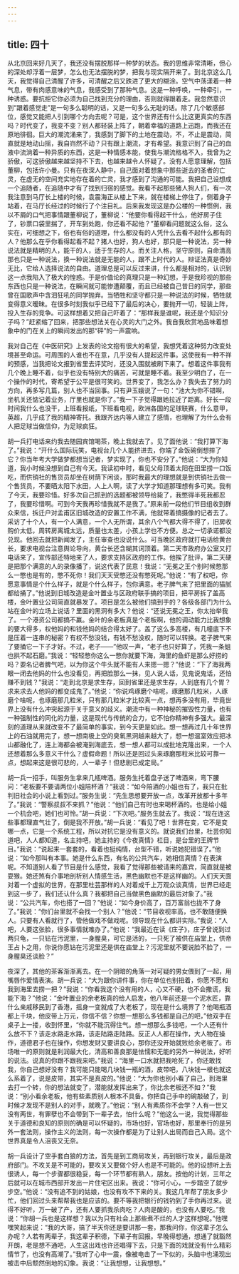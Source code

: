 ```yaml
---
---
---
```

title: 四十
---



从北京回来好几天了，我还没有摆脱那样一种梦的状态。我的思维非常清晰，但心的深处却浮着一层梦，怎么也无法摆脱的梦，把我与现实隔开来了。到北京这么几天，我觉得自己清醒了许多，可清醒之后又跌进了更大的糊涂。空气中荡漾着一种气息，带有肉感意味的气息，我感受到了那种气息。这是一种呼唤，一种牵引，一种诱惑。要抗拒它你必须为自己找到充分的理由，否则就得跟着走。我忽然意识到“跟着感觉走”是一句多么聪明的话，又是一句多么无耻的话。除了几个敏感部位，感觉又能把人引到哪个方向去呢？可是，这个世界还有什么比这更真实的东西吗？时代变了，我变不变？别人都轻装上阵了，朝着幸福的道路上迅跑，而我还在原地徘徊。巨大的潮流涌来了，我感到了脚下的土地在震动，不，不止是震动，简直就是地动山摇，我自岿然不动？只有跟上潮流，才有希望。我意识到了自己的血液中流淌着一种异质的东西，这是一种情感本能，使我与潮流格格不入，我曾为之骄傲，可这骄傲越来越坚持不下去，也越来越令人怀疑了。没有人愿意理解，包括董柳，包括许小曼。只有在夜深人静中，自己面对着想象中那些逝去的圣者的亡灵，在虚无的空间充实地存在着的亡灵，我才感到了沟通的可能。我把自己设想成一个追随者，在追随中才有了找到归宿的感觉。我看不起那些猪人狗人们，有一次我注意到马厅长上楼的时候，袁震海正从楼上下来，就在楼梯上停住了，侧着身子站着，在马厅长经过的时候行了个注目礼。后来我发现这是办公楼的一种惯例，我以不屑的口气把事情跟董柳说了，董柳说：“他要你看得起干什么，他好房子住了，钞票口袋里揣了，开车到处跑，你还看不起他？”董柳看问题就这么俗，这么实在，可细想之下，俗也有俗的道理，什么都没有的人凭什么去看不起什么都有的人？他那么在乎你看得起看不起？猪人也好，狗人也好，那只是一种说法，另一种说法就是精明的人，能干的人，适于生存的人。而关注人格，坚守原则，自命清高那也只是一种说法，换一种说法就是无能的人，跟不上时代的人。辩证法真是奇妙无比，它给人选择说法的自由。道理总是可以反过来讲，什么都是相对的，认识到这一点我陷入了极大的惶惑。于是价值论的真理只是一种幻想，于是我珍视的那些东西也只是一种说法，在瞬间就可能惨遭颠覆，而且已经被自己昔日的同学，那些曾在国歌声中含泪狂吼的同学抛弃。当牺牲和坚守都只是一种说法的时候，牺牲就变得意义暧昧。在很多时刻我似乎已经下了最后的决心，要抛开一切，轻装上阵，投入生存的竞争。可这样想着又把自己吓着了：“那样我是谁呢，我还是个知识分子吗？”赶紧缩了回来，把那些想法关在心灵的大门之外。我自我欣赏地品味着想象中的门在关上的瞬间发出的那“砰”的一声震响。

我对自己在《中医研究》上发表的论文抱有很大的希望，我想凭着这种努力改变处境甚至命运。可周围的人谁也不在意，几乎没有人提起这件事。这使我有一种不祥的预感，当我把论文报到省里去评奖时，还没入围就被刷下来了。想着这件事我有几个晚上睡不着，似乎也没有特别大的痛苦，可就是睡不着。我至少明白了，在一个操作的时代，寄希望于公平是很可笑的。世界变了，我怎么办？我失去了努力的方向，再多写几篇，别人也不当回事。只有尹玉娥说了一句：“池大为你不错啊，坐机关还惦记着业务，厅里也就是你了。”我一下子觉得跟她拉近了距离。好长一段时间我什么也没干，上班看报纸，下班看电视，欧洲各国的足球联赛，什么意甲，英超，几乎成了我的精神寄托。我跟齐达内等人建立了感情，也理解了为什么会有人把足球当做信仰，为足球疯狂。

胡一兵打电话来约我去随园宾馆喝茶，晚上我就去了。见了面他说：“我打算下海了。”我说：“开什么国际玩笑，电视台几个人能挤进去，你端了金饭碗倒想摔了它？你当年考大学做梦都想当记者，梦实现了，你也不安分了。”他说：“大为你知道，我小时候没想到自己有今天。我读初中时，看见父母顶着太阳在田里捞一口饭吃，而供销社的售货员却坐在树荫下闲谈，那时我最大的理想就是到供销社去做一个售货员，不要晒太阳下水田，人上人啊，读了大学才知道那理想有多可笑。我有了今天，我要珍惜。好多次自己抓到的选题都被领导给毙了，我憋得半死我都忍了，我要珍惜啊。可到今天我再珍惜我就不是我了。”原来前一段他们节目组收到群众来信，拆迁户对孟甫区旧城改造的安置工作不满，他就带着搞摄像的记者去了。采访了十个人，有一个人满意，一个人无所谓，其余八个气都大得不得了，旧房收购价太低，周转房离城太远，质量也太差，小孩上学也不方便。总之一切承诺都没兑现。他回去就把新闻发了，主任审查也没说什么。可当晚区政府就打电话给黄台长，要求电视台注意舆论导向，黄台长还含糊其词顶着。第二天市政府办公室又打电话来了，宣传部还特地来了人，要求支持区政府的工作。他挨了批评，第二天硬是把那个满意的人的录像播了，说这代表了民意！我说：“无冕之王个别时候憋那么一憋也是有的，憋不死你！我们天天受憋还没有憋死呢。”他说：“有了权吧，你愿意事情是个什么样子，就是个什么样子，包你满意。老子脾气来了把里面的猫腻都给捅了。”他说到旧城改造是金叶置业与区政府联手搞的项目，把平房拆了盖高楼，金叶置业公司简直就暴发了。项目是怎么被他们搞到手的？各级各部门为什么站在金叶的立场上说话？里面的黑洞有多大？他说：“还说无冕之王，你太抬举我了。一个港资公司都搞不赢。金叶的余老板真是个老板啊，他的调动能力比我想象的要大得多，权他妈的和钱他妈的结合得太好了。盖了这么多高楼，有几幢底下不是压着一连串的秘密？有权不愁没钱，有钱不愁没权，随时可以转换。老子脾气来了要捅它一下子才好。不过，老子——”他叹一声，“老子也只好算了，凭我一条蛆也拱不起石磨。”我说：“轻轻憋你这么一憋你就要下海，海里的鱼虾是那么好捞的吗？耍名记者脾气吧，以为你这个牛头就不能有人来摁一摁？”他说：“下了海我两眼一闭去他妈的什么也没看见，再把脸那么一抹，见人说人话，见鬼说鬼话，还怕赚不到钱？”我说：“走到北京是求生存，回到省里还是求生存，人到底有几个胃？求来求去人他妈的都变成鬼了。”他说：“你说鸡琢磨个啥呢，琢磨那几粒米，人琢磨个啥呢，也琢磨那几粒米，只有那几粒米才比较真一点，想再多没有用，毕竟世界上没有什么冲突起源于关于意义的歧义。潮流中有一种神秘的摧毁性力量，也有一种强制性的同化的力量，这是现代与传统的合力，它不怕你精神有多强大。最深刻的道理从来就改变不了最简单的事实，到今天更是如此。想一想再过几十年世界上的石油就用完了，想一想南极上空的臭氧黑洞越来越大了，想一想温室效应把冰山都融化了，连上海都会被淹到海底去，想一想人都可以成批地克隆出来，一个人还想着那么多意义干什么？虚假命题！所以还是回过头来琢磨那粒米比较可靠一点，想起来这是很可悲的，人一辈子！但悲剧已成定局。”

胡一兵一招手，叫服务生拿来几瓶啤酒。服务生托着盘子送了啤酒来，弯下腰问：“老板要不要请两位小姐陪杯酒？”我说：“如今陪酒的小姐也有了，我只在批判旧社会的小说上看到过。”服务生说：“先生思想要开放一点，改革开放都十多年了。”我说：“警察叔叔不来抓？”他说：“他们自己有时也来喝杯酒的。也是给小姐一个机会吧，她们也可怜。”胡一兵说：“下次吧。”服务生就去了。我说：“现在连这些事都理直气壮了，倒是我不开放。”胡一兵说：“看见了吧！世界在变，它不是变哪一点，它是一个系统工程，所以对抗它是没有意义的。就说我们台里，杜芸你知道吧，人人都知道，名主持吧，她主持的《今夜真情》栏目，是台里的王牌节目。”我说：“说起来一套套的，看着也挺纯情，台型不错，听说她犯错误了。”他说：“如今那叫有本事。她是什么东西，有名的公共汽车，她相信真情？在表演呢。不知道别人看了节目是什么感觉，我看了觉得那些被请来的嘉宾，简直就是被耍猴。她还煞有介事地剖析别人情感生活，黑色幽默也不是这样幽的。人们天天面对着一个虚拟的世界，在那里杜芸那样的人对着成千上万观众谈真情，世界已经走到这一步了，我们还认什么真？我都把自己当做黑色幽默的最后对象了。”我说：“公共汽车，你也搭了一回？”他说：“如今身价高了，百万富翁也拢不了身了。”我说：“你们台里就不会找一个别人？”他说：“节目收视率高，也不敢随便换人。只要有人看就行了，管他做戏不做戏呢。领导现在什么都讲实际。”我说：“人吧，人要这张脸，很多事情就难办了。”他说：“我最近在读《庄子》，庄子曾说到过两只龟，一只钻在污泥里，一身腥臭，可它是活的，一只死了被供在庙堂上，供帝王占卜之用，你说你愿钻在污泥里还是供在庙堂上？污泥里就不要说脸不脸了，一身腥臭还谈脸？”

夜深了，其他的茶客渐渐离去。在一个阴暗的角落一对可疑的男女偎到了一起，用嘴唇作爱情表演。胡一兵说：“大为跟你讲件事，你在单位也别扭着，你愿不愿和我到海里去捞一把？”我说：“你看我这个没有用的人，心又不硬，也不会撒谎，我能下海？”他说：“金叶置业的余老板真的给人启发，他八年前还是一个泥水匠，靠什么亲戚移民到了香港，摇身一变就成了大老板了，现在是什么境界了？他喝瓶酒都上千块，他皮带上万元，你信不信？你想一想那么多钱都是自己的吧，”他双手在桌子上一搂，收到怀里，“你就不能沉得住气。想一想那么多钱吧，一个人还有什么放不下？该走水路走水路，该走陆路走陆路。反正人人都在操作，大人物在操作，道德君子也在操作，你想发财又要讲良心，那你还没开始就败给余老板了。市场唯一的原则就是利润最大化，清高和善良那是怯懦和无能的另外一种说法，好听的说法。说真的你跟不跟我来吧。”我说：“海里一口水就把我呛死了，你还敢找我，你自己想好没有？我可能只能喝几块钱一瓶的酒，皮带吧，八块钱一根也就这么系着了，说是皮带，其实不是真皮的。”他说：“大为你也别小看了自己，到海里去打一个转，你的想法就变了，潜能就发挥出来了，你比余老板还不如？”我说：“别小看余老板，他有些素质别人根本不具备。你把自己手中的碗敲破了，到时候才发现不是别人的对手，就晚了。”他说：“别人有素质你不会学？人有一世又没有两世，有罪孽也不会带到下一辈子去，怕什么呢？”他这么一说，我觉得那些关于道德和良知的原则的确是可以怀疑的，市场也好，官场也好，那里奉行的是另外一套法则，操作主义的法则，每一次操作都是为了让别人出局而自己入局。这个世界真是令人沮丧又无奈。

胡一兵设计了空手套白狼的方法，首先是到工商局攻关，再到银行攻关，最后是政府部门。不攻关是不可能的，要攻关又要做个好人也是不可能的。他的设想听上去很诱人，每一个步骤都很稳妥，每一个环节都有熟人，朋友。按他的计划，三年之后就可以在城市西部开发出一片住宅区出来。我说：“你可小心，一步踏空了就步步空。”他说：“没有追不到的姑娘，也没有攻不下来的关。我这几年帮了朋友多少忙，他们回过头来帮帮我也是应该的。要不等我把银行的钱钓到了手你再过来。说得不好听，万一破了产，还有人要抓我杀肉吃？人肉是酸的，也没有人要吃。”我说：“你胡一兵也是这样想？我以为只有社会上那些煮不烂的人才这样想呢。”他嘿嘿笑起来说：“我的大哥，搞了半天你还是要讲那一套，那我问你，你这辈子怎么办呢？人若有两辈子，我这辈子积德，下辈子有回报。早晚得想通，想通了就豁然开朗，老是想不通吧，人生这出戏也许还唱得下去，只是下面的戏就没有什么精彩情节了，也没有高潮了。”我听了心中一震，像被电击了一下似的，头脑中也涌现出被击中后颓然倒地的幻象。我说：“让我想想，让我想想。”
